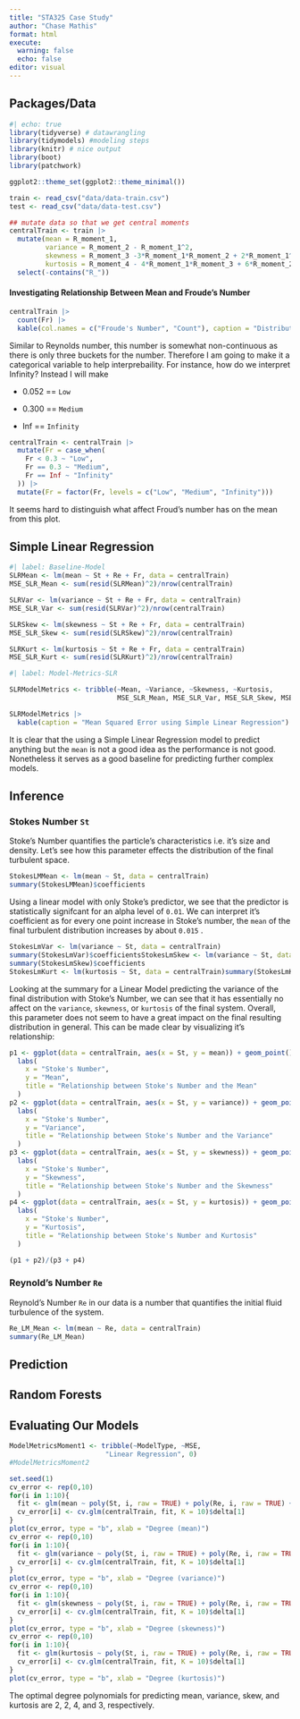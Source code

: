 ```yaml
---
title: "STA325 Case Study"
author: "Chase Mathis"
format: html
execute: 
  warning: false
  echo: false
editor: visual
---
```


## Packages/Data

```r
#| echo: true
library(tidyverse) # datawrangling
library(tidymodels) #modeling steps
library(knitr) # nice output
library(boot)
library(patchwork)

ggplot2::theme_set(ggplot2::theme_minimal())

train <- read_csv("data/data-train.csv")
test <- read_csv("data/data-test.csv")
```

```r
## mutate data so that we get central moments
centralTrain <- train |> 
  mutate(mean = R_moment_1,
         variance = R_moment_2 - R_moment_1^2,
         skewness = R_moment_3 -3*R_moment_1*R_moment_2 + 2*R_moment_1^3,
         kurtosis = R_moment_4 - 4*R_moment_1*R_moment_3 + 6*R_moment_2*R_moment_1^2 - 3*R_moment_1^4) |> 
  select(-contains("R_"))
```

#### Investigating Relationship Between Mean and Froude's Number

```r
centralTrain |> 
  count(Fr) |> 
  kable(col.names = c("Froude's Number", "Count"), caption = "Distribution of Froude's Number")
```

Similar to Reynolds number, this number is somewhat non-continuous as there is only three buckets for the number. Therefore I am going to make it a categorical variable to help interprebaility. For instance, how do we interpret Infinity? Instead I will make

-   0.052 == `Low`

-   0.300 == `Medium`

-   Inf == `Infinity`

```r
centralTrain <- centralTrain |> 
  mutate(Fr = case_when(
    Fr < 0.3 ~ "Low",
    Fr == 0.3 ~ "Medium",
    Fr == Inf ~ "Infinity"
  )) |> 
  mutate(Fr = factor(Fr, levels = c("Low", "Medium", "Infinity")))

```

It seems hard to distinguish what affect Froud's number has on the mean from this plot.

## Simple Linear Regression

```r
#| label: Baseline-Model
SLRMean <- lm(mean ~ St + Re + Fr, data = centralTrain)
MSE_SLR_Mean <- sum(resid(SLRMean)^2)/nrow(centralTrain)
```

```r
SLRVar <- lm(variance ~ St + Re + Fr, data = centralTrain)
MSE_SLR_Var <- sum(resid(SLRVar)^2)/nrow(centralTrain)
```

```r
SLRSkew <- lm(skewness ~ St + Re + Fr, data = centralTrain)
MSE_SLR_Skew <- sum(resid(SLRSkew)^2)/nrow(centralTrain)
```

```r
SLRKurt <- lm(kurtosis ~ St + Re + Fr, data = centralTrain)
MSE_SLR_Kurt <- sum(resid(SLRKurt)^2)/nrow(centralTrain)
```

```r
#| label: Model-Metrics-SLR

SLRModelMetrics <- tribble(~Mean, ~Variance, ~Skewness, ~Kurtosis,
                           MSE_SLR_Mean, MSE_SLR_Var, MSE_SLR_Skew, MSE_SLR_Kurt)

SLRModelMetrics |> 
  kable(caption = "Mean Squared Error using Simple Linear Regression")
```

It is clear that the using a Simple Linear Regression model to predict anything but the `mean` is not a good idea as the performance is not good. Nonetheless it serves as a good baseline for predicting further complex models.

## Inference

### Stokes Number `St`

Stoke's Number quantifies the particle's characteristics i.e. it's size and density. Let's see how this parameter effects the distribution of the final turbulent space.

```r
StokesLMMean <- lm(mean ~ St, data = centralTrain)
summary(StokesLMMean)$coefficients

```

Using a linear model with only Stoke's predictor, we see that the predictor is statistically signifcant for an alpha level of `0.01`. We can interpret it's coefficient as for every one point increase in Stoke's number, the `mean` of the final turbulent distribution increases by about `0.015` .

```r
StokesLmVar <- lm(variance ~ St, data = centralTrain)
summary(StokesLmVar)$coefficientsStokesLmSkew <- lm(variance ~ St, data = centralTrain)
summary(StokesLmSkew)$coefficients
StokesLmKurt <- lm(kurtosis ~ St, data = centralTrain)summary(StokesLmKurt)$coefficients
```

Looking at the summary for a Linear Model predicting the variance of the final distribution with Stoke's Number, we can see that it has essentially no affect on the `variance`, `skewness`, or `kurtosis` of the final system. Overall, this parameter does not seem to have a great impact on the final resulting distribution in general. This can be made clear by visualizing it's relationship:

```r
p1 <- ggplot(data = centralTrain, aes(x = St, y = mean)) + geom_point() + 
  labs(
    x = "Stoke's Number",
    y = "Mean",
    title = "Relationship between Stoke's Number and the Mean"
  )
p2 <- ggplot(data = centralTrain, aes(x = St, y = variance)) + geom_point()+ 
  labs(
    x = "Stoke's Number",
    y = "Variance",
    title = "Relationship between Stoke's Number and the Variance"
  )
p3 <- ggplot(data = centralTrain, aes(x = St, y = skewness)) + geom_point()+ 
  labs(
    x = "Stoke's Number",
    y = "Skewness",
    title = "Relationship between Stoke's Number and the Skewness"
  )
p4 <- ggplot(data = centralTrain, aes(x = St, y = kurtosis)) + geom_point()+ 
  labs(
    x = "Stoke's Number",
    y = "Kurtosis",
    title = "Relationship between Stoke's Number and Kurtosis"
  )

(p1 + p2)/(p3 + p4)
```

### Reynold's Number `Re`

Reynold's Number `Re` in our data is a number that quantifies the initial fluid turbulence of the system.

```r
Re_LM_Mean <- lm(mean ~ Re, data = centralTrain)
summary(Re_LM_Mean)
```

## Prediction

## Random Forests

## Evaluating Our Models

```r
ModelMetricsMoment1 <- tribble(~ModelType, ~MSE,
                        "Linear Regression", 0)
#ModelMetricsMoment2
```

```r
set.seed(1)
cv_error <- rep(0,10)
for(i in 1:10){
  fit <- glm(mean ~ poly(St, i, raw = TRUE) + poly(Re, i, raw = TRUE) + Fr, data = centralTrain)
  cv_error[i] <- cv.glm(centralTrain, fit, K = 10)$delta[1]
}
plot(cv_error, type = "b", xlab = "Degree (mean)")
cv_error <- rep(0,10)
for(i in 1:10){
  fit <- glm(variance ~ poly(St, i, raw = TRUE) + poly(Re, i, raw = TRUE) + Fr, data = centralTrain)
  cv_error[i] <- cv.glm(centralTrain, fit, K = 10)$delta[1]
}
plot(cv_error, type = "b", xlab = "Degree (variance)")
cv_error <- rep(0,10)
for(i in 1:10){
  fit <- glm(skewness ~ poly(St, i, raw = TRUE) + poly(Re, i, raw = TRUE) + Fr, data = centralTrain)
  cv_error[i] <- cv.glm(centralTrain, fit, K = 10)$delta[1]
}
plot(cv_error, type = "b", xlab = "Degree (skewness)")
cv_error <- rep(0,10)
for(i in 1:10){
  fit <- glm(kurtosis ~ poly(St, i, raw = TRUE) + poly(Re, i, raw = TRUE) + Fr, data = centralTrain)
  cv_error[i] <- cv.glm(centralTrain, fit, K = 10)$delta[1]
}
plot(cv_error, type = "b", xlab = "Degree (kurtosis)")
```

The optimal degree polynomials for predicting mean, variance, skew, and kurtosis are 2, 2, 4, and 3, respectively.
